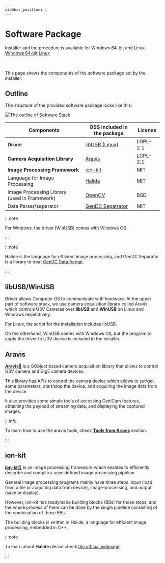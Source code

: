 ```yaml
---
sidebar_position: 1
---
```


# Software Package




<div class="jsx-section">
Installer and the procedure is available for Windows 64-bit and Linux.
<div class="board">
<a class="card on-board-2" href="windows">Windows 64-bit</a>
<a class="card on-board-2" href="linux">Linux</a>
</div></div>
<br></br>

This page shows the components of the software package set by the installer. 

## Outline

The structure of the provided software package looks like this:

![The outline of Software Stack](./img/generic-sw-stack.png)

| Components | OSS included in the package | License |
| --------   | ------- | ------- |
| **Driver** | [libUSB (Linux)](#libusbwinusb) | LGPL-2.1 |
| **Camera Acquisition Library** | [Aravis](#aravis) | LGPL-2.1 |
| **Image Processing Framework** | [ion-kit](#ion-kit) | MIT |
| Language for Image Processing | [Halide](https://halide-lang.org/) | MIT |
| Image Processing Library (used in Framework) | [OpenCV](https://opencv.org/) | BSD |
| Data Parser/separator | [GenDC Sepatrator](https://github.com/Sensing-Dev/GenDC) | MIT |

:::note

For Windows, the driver (WinUSB) comes with Windows OS.

:::

:::note

Halide is the language for efficient image processing, and GenDC Separator is a library to treat [GenDC Data format](../lessons/camera.md).

:::

## libUSB/WinUSB

Driver allows Computer OS to communicate with hardware. At the upper part of software stack, we use camera acquisition library called Aravis which controls U3V Cameras over **libUSB** and **WinUSB** on Linux and Windows respectively.

For Linux, the script for the installation includes libUSB.

Oh the otherhand, WinUSB comes with Windows OS, but the program to apply the driver to U3V device is included in the installer.

## Aravis

[**Aravis**&#128279;](https://aravisproject.github.io/aravis/) is a GObject based camera acquisition library that allows to control U3V camera and GigE camera devices. 

This library has APIs to control the camera device which allows to set/get some parameters, start/stop the device, and acquiring the image data from the device.

It also provides some simple tools of accessing GenICam features, obtaining the payload of streaming data, and displaying the captured images.

:::info

To learn how to use the aravis tools, check **[Tools from Aravis](docs/external/aravis/arv-tools.md)** section.

:::

## ion-kit

[**ion-kit**&#128279;](https://github.com/fixstars/ion-kit) is an image processing framework which enables to efficiently describe and compile a user-defined image processing pipeline. 

General image processing programs mainly have three steps: input (load from a file or acquiting data from device), image-processing, and output (save or display).

However, ion-kit has readymade building blocks (BBs) for those steps, and the whole process of them can be done by the single pipeline consisting of the combination of those BBs. 

The building blocks is written in Halide, a language for efficient image processing, embedded in C++. 

:::note

To learn about **Halide** please check [the official webpage](https://halide-lang.org/).

:::